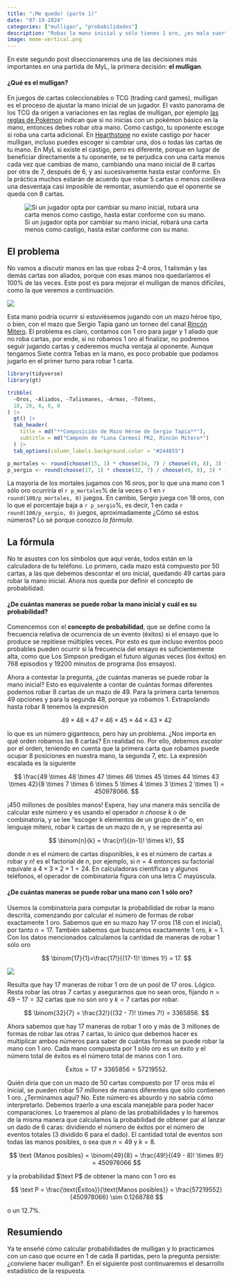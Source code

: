 ```yaml
---
title: "¡Me quedo! (parte 1)"
date: "07-19-2024"
categories: ["mulligan", "probabilidades"]
description: "Robas la mano inicial y sólo tienes 1 oro, ¿es mala suerte?; ¿te quedas?"
image: meme-vertical.png
---
```


En este segundo post diseccionaremos una de las decisiones más importantes en una partida de MyL, la primera decisión: **el mulligan**.

#### ¿Qué es el mulligan?

En juegos de cartas coleccionables o TCG (trading card games), mulligan es el proceso de ajustar la mano inicial de un jugador. El vasto panorama de los TCG da origen a variaciones en las reglas de mulligan, por ejemplo [las reglas de Pokémon](https://www.pokemon.com/es/jcc-pokemon/reglas) indican que si no inicias con un pokémon básico en la mano, entonces debes robar otra mano. Como castigo, tu oponente escoge si roba una carta adicional. En [Hearthstone](https://hearthstone.blizzard.com/es-es) no existe castigo por hacer mulligan, incluso puedes escoger si cambiar una, dos o todas las cartas de tu mano. En MyL sí existe el castigo, pero es diferente, porque en lugar de beneficiar directamente a tu oponente, se te perjudica con una carta menos cada vez que cambias de mano, cambiando una mano inicial de 8 cartas por otra de 7, después de 6, y así sucesivamente hasta estar conforme. En la práctica muchos estarán de acuerdo que robar 5 cartas o menos conlleva una desventaja casi imposible de remontar, asumiendo que el oponente se queda con 8 cartas.

![Si un jugador opta por cambiar su mano inicial, robará una carta menos como castigo, hasta estar conforme con su mano.](mulligan-myl.png){fig-alt="mulligan en Mitos y Leyendas."}

## El problema

No vamos a discutir manos en las que robas 2-4 oros, 1 talismán y las demás cartas son aliados, porque con esas manos nos quedaríamos el 100% de las veces. Este post es para mejorar el mulligan de manos difíciles, como la que veremos a continuación.

![](caso-1.png)

Esta mano podría ocurrir si estuviésemos jugando con un mazo héroe tipo, o bien, con el mazo que Sergio Tapia ganó un torneo del canal [Rincón Mitero](https://www.youtube.com/watch?v=ojnire39jQE&ab_channel=RinconMitero). El problema es claro, contamos con 1 oro para jugar y 1 aliado que no roba cartas, por ende, si no robamos 1 oro al finalizar, no podremos seguir jugando cartas y cederemos mucha ventaja al oponente. Aunque tengamos Siete contra Tebas en la mano, es poco probable que podamos jugarlo en el primer turno para robar 1 carta.

```r
library(tidyverse)
library(gt)

tribble(
  ~Oros, ~Aliados, ~Talismanes, ~Armas, ~Tótems,
  18, 26, 6, 0, 0
) |> 
  gt() |> 
  tab_header(
    title = md("**Composición de Mazo Héroe de Sergio Tapia**"),
    subtitle = md("Campeón de *Luna Carmesí PK2, Rincón Mitero*")
  ) |> 
  tab_options(column_labels.background.color = "#244855")
```

```r
p_mortales <- round(choose(15, 1) * choose(34, 7) / choose(49, 8), 3) * 100
p_sergio <- round(choose(17, 1) * choose(32, 7) / choose(49, 8), 3) * 100
```


La mayoría de los mortales jugamos con 16 oros, por lo que una mano con 1 sólo oro ocurriría el `r p_mortales`% de la veces o 1 en `r round(100/p_mortales, 0)` juegos. En cambio, Sergio juega con 18 oros, con lo que el porcentaje baja a `r p_sergio`%, es decir, 1 en cada `r round(100/p_sergio, 0)` juegos, aproximadamente ¿Cómo sé estos números? Lo sé porque conozco *la fórmula*.

## La fórmula

No te asustes con los símbolos que aquí verás, todos están en la calculadora de tu teléfono. Lo primero, cada mazo está compuesto por 50 cartas, a las que debemos descontar el oro inicial, quedando 49 cartas para robar la mano inicial. Ahora nos queda por definir el concepto de probabilidad.

#### ¿De cuántas maneras se puede robar la mano inicial y cuál es su probabilidad?

Comencemos con el **concepto de probabilidad**, que se define como la frecuencia relativa de ocurrencia de un evento (éxitos) si el ensayo que lo produce se repitiese múltiples veces. Por esto es que incluso eventos poco probables pueden ocurrir si la frecuencia del ensayo es suficientemente alta, como que Los Simpson predigan el futuro algunas veces (los éxitos) en 768 episodios y 19200 minutos de programa (los ensayos).

Ahora a contestar la pregunta, ¿de cuántas maneras se puede robar la mano inicial? Esto es equivalente a contar de cuántas formas diferentes podemos robar 8 cartas de un mazo de 49. Para la primera carta tenemos 49 opciones y para la segunda 48, porque ya robamos 1. Extrapolando hasta robar 8 tenemos la expresión

$$
49 \times 48 \times 47 \times 46 \times 45 \times 44 \times 43 \times 42
$$

lo que es un número gigantesco, pero hay un problema. ¿Nos importa en qué orden robamos las 8 cartas? En realidad no. Por ello, debemos *escalar* por el orden, teniendo en cuenta que la primera carta que robamos puede ocupar 8 posiciones en  nuestra mano, la segunda 7, etc. La expresión escalada es la siguiente

$$
\frac{49 \times 48 \times 47 \times 46 \times 45 \times 44 \times 43 \times 42}{8 \times 7 \times 6 \times 5 \times 4 \times 3 \times 2 \times 1} = 450978066.
$$

¡450 millones de posibles manos! Espera, hay una manera más sencilla de calcular este número y es usando el operador *n choose k* o de combinatoria, y se lee "escoger k elementos de un grupo de n" o, en lenguaje mitero, robar k cartas de un mazo de n, y se representa así

$$
\binom{n}{k} = \frac{n!}{(n-1)! \times k!},
$$

donde $n$ es el número de cartas disponibles, $k$ es el número de cartas a robar y $n!$ es el factorial de $n$, por ejemplo, si $n=4$ entonces su factorial equivale a $4 \times 3 \times 2 \times 1 = 24$. En calculadoras científicas y algunos teléfonos, el operador de combinatoria figura con una letra $C$ mayúscula.

#### ¿De cuántas maneras se puede robar una mano con 1 sólo oro?

Usemos la combinatoria para computar la probabilidad de robar la mano descrita, comenzando por calcular el número de formas de robar exactamente 1 oro. Sabemos que en su mazo hay 17 oros (18 con el inicial), por tanto $n=17$. También sabemos que buscamos exactamente 1 oro, $k=1$. Con los datos mencionados calculamos la cantidad de maneras de robar 1 sólo oro

$$
\binom{17}{1}=\frac{17!}{(17-1)! \times 1!} = 17.
$$

::: {.column-margin}
![](logico.png)
:::

Resulta que hay 17 maneras de robar 1 oro de un pool de 17 oros. Lógico. Resta robar las otras 7 cartas y asegurarnos que no sean oros, fijando $n = 49 - 17 = 32$ cartas que no son oro y $k = 7$ cartas por robar.

$$
\binom{32}{7} = \frac{32!}{(32 - 7)! \times 7!} = 3365856.
$$

Ahora sabemos que hay 17 maneras de robar 1 oro y más de 3 millones de formas de robar las otras 7 cartas, lo único que debemos hacer es multiplicar ambos números para saber de cuántas formas se puede robar la mano con 1 oro. Cada mano compuesta por 1 sólo oro es un éxito y el número total de éxitos es el número total de manos con 1 oro.

$$
\text{Éxitos} = 17 \times 3365856 = 57219552.
$$

Quién diría que con un mazo de 50 cartas compuesto por 17 oros más el inicial, se pueden robar 57 millones de manos diferentes que sólo contienen 1 oro. ¿Terminamos aquí? No. Este número es absurdo y no sabría cómo interpretarlo. Debemos traerlo a una escala manejable para poder hacer comparaciones. Lo traeremos al plano de las probabilidades y lo haremos de la misma manera que calculamos la probabilidad de obtener par al lanzar un dado de 6 caras: dividiendo el número de éxitos por el número de eventos totales (3 dividido 6 para el dado). El cantidad total de eventos son todas las manos posibles, o sea que $n = 49$ y $k = 8$.

$$
\text {Manos posibles} = \binom{49}{8} = \frac{49!}{(49 - 8)! \times 8!} = 450978066
$$

y la probabilidad $\text P$ de obtener la mano con 1 oro es

$$
\text P = \frac{\text{Éxitos}}{\text{Manos posibles}} = \frac{57219552}{450978066} \sim 0.1268788
$$

o un 12.7%.

## Resumiendo

Ya te enseñé cómo calcular probabilidades de mulligan y lo practicamos con un caso que ocurre en 1 de cada 8 partidas, pero la pregunta persiste: ¿conviene hacer mulligan?. En el siguiente post continuaremos el desarrollo estadístico de la respuesta.